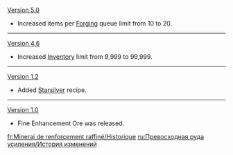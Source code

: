 {{Change History/Header}}
[[Version 5.0]]
* Increased items per [[Forging]] queue limit from 10 to 20.
----
[[Version 4.6]]
* Increased [[Inventory]] limit from 9,999 to 99,999.
----
[[Version 1.2]]
* Added [[Starsilver]] recipe.
----
[[Version 1.0]]
* Fine Enhancement Ore was released.
<noinclude>
[[fr:Minerai de renforcement raffiné/Historique]]
[[ru:Превосходная руда усиления/История изменений]]
</noinclude>